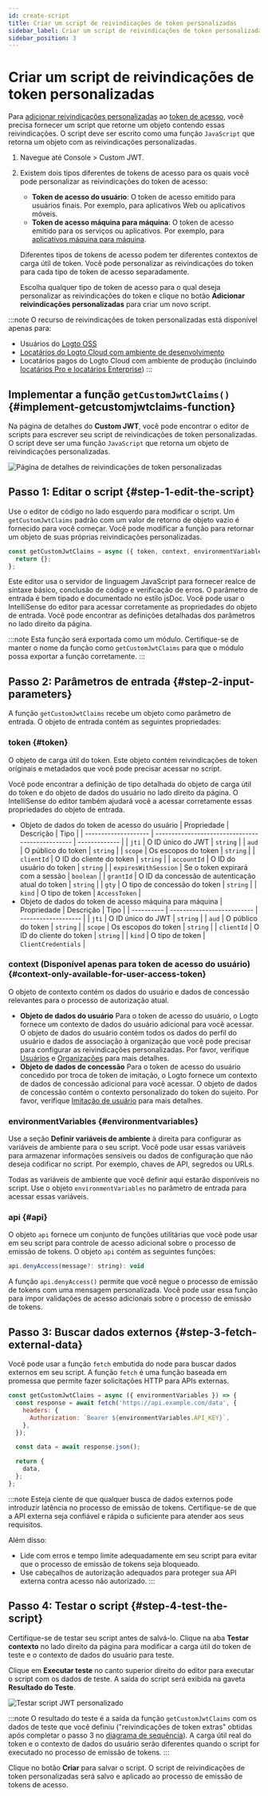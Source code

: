 ```yaml
---
id: create-script
title: Criar um script de reivindicações de token personalizadas
sidebar_label: Criar um script de reivindicações de token personalizadas
sidebar_position: 3
---
```


# Criar um script de reivindicações de token personalizadas

Para [adicionar reivindicações personalizadas](/developers/custom-token-claims) ao [token de acesso](https://auth.wiki/access-token), você precisa fornecer um script que retorne um objeto contendo essas reivindicações. O script deve ser escrito como uma função `JavaScript` que retorna um objeto com as reivindicações personalizadas.

1. Navegue até <CloudLink to="/customize-jwt">Console > Custom JWT</CloudLink>.
2. Existem dois tipos diferentes de tokens de acesso para os quais você pode personalizar as reivindicações do token de acesso:

   - **Token de acesso do usuário**: O token de acesso emitido para usuários finais. Por exemplo, para aplicativos Web ou aplicativos móveis.
   - **Token de acesso máquina para máquina**: O token de acesso emitido para os serviços ou aplicativos. Por exemplo, para [aplicativos máquina para máquina](/quick-starts/m2m).

   Diferentes tipos de tokens de acesso podem ter diferentes contextos de carga útil de token. Você pode personalizar as reivindicações do token para cada tipo de token de acesso separadamente.

   Escolha qualquer tipo de token de acesso para o qual deseja personalizar as reivindicações do token e clique no botão **Adicionar reivindicações personalizadas** para criar um novo script.

:::note
O recurso de reivindicações de token personalizadas está disponível apenas para:

- Usuários do [Logto OSS](/logto-oss)
- [Locatários do Logto Cloud com ambiente de desenvolvimento](/logto-cloud/tenant-settings#development)
- Locatários pagos do Logto Cloud com ambiente de produção (incluindo [locatários Pro e locatários Enterprise](https://logto.io/pricing))
  :::

## Implementar a função `getCustomJwtClaims()` \{#implement-getcustomjwtclaims-function}

Na página de detalhes do **Custom JWT**, você pode encontrar o editor de scripts para escrever seu script de reivindicações de token personalizadas. O script deve ser uma função `JavaScript` que retorna um objeto de reivindicações personalizadas.

<img
  src="/img/assets/custom-jwt-detail-page.png"
  alt="Página de detalhes de reivindicações de token personalizadas"
/>

## Passo 1: Editar o script \{#step-1-edit-the-script}

Use o editor de código no lado esquerdo para modificar o script. Um `getCustomJwtClaims` padrão com um valor de retorno de objeto vazio é fornecido para você começar. Você pode modificar a função para retornar um objeto de suas próprias reivindicações personalizadas.

```jsx
const getCustomJwtClaims = async ({ token, context, environmentVariables }) => {
  return {};
};
```

Este editor usa o servidor de linguagem JavaScript para fornecer realce de sintaxe básico, conclusão de código e verificação de erros. O parâmetro de entrada é bem tipado e documentado no estilo jsDoc. Você pode usar o IntelliSense do editor para acessar corretamente as propriedades do objeto de entrada. Você pode encontrar as definições detalhadas dos parâmetros no lado direito da página.

:::note
Esta função será exportada como um módulo. Certifique-se de manter o nome da função como `getCustomJwtClaims` para que o módulo possa exportar a função corretamente.
:::

## Passo 2: Parâmetros de entrada \{#step-2-input-parameters}

A função `getCustomJwtClaims` recebe um objeto como parâmetro de entrada. O objeto de entrada contém as seguintes propriedades:

### token \{#token}

O objeto de carga útil do token. Este objeto contém reivindicações de token originais e metadados que você pode precisar acessar no script.

Você pode encontrar a definição de tipo detalhada do objeto de carga útil do token e do objeto de dados do usuário no lado direito da página. O IntelliSense do editor também ajudará você a acessar corretamente essas propriedades do objeto de entrada.

- Objeto de dados do token de acesso do usuário
  | Propriedade | Descrição | Tipo |
  | -------------------- | ------------------------------------------------ | ------------- |
  | `jti` | O ID único do JWT | `string` |
  | `aud` | O público do token | `string` |
  | `scope` | Os escopos do token | `string` |
  | `clientId` | O ID do cliente do token | `string` |
  | `accountId` | O ID do usuário do token | `string` |
  | `expiresWithSession` | Se o token expirará com a sessão | `boolean` |
  | `grantId` | O ID da concessão de autenticação atual do token | `string` |
  | `gty` | O tipo de concessão do token | `string` |
  | `kind` | O tipo de token | `AccessToken` |
- Objeto de dados do token de acesso máquina para máquina
  | Propriedade | Descrição | Tipo |
  | ---------- | -------------------------- | ------------------- |
  | `jti` | O ID único do JWT | `string` |
  | `aud` | O público do token | `string` |
  | `scope` | Os escopos do token | `string` |
  | `clientId` | O ID do cliente do token | `string` |
  | `kind` | O tipo de token | `ClientCredentials` |

### context (Disponível apenas para token de acesso do usuário) \{#context-only-available-for-user-access-token}

O objeto de contexto contém os dados do usuário e dados de concessão relevantes para o processo de autorização atual.

- **Objeto de dados do usuário**
  Para o token de acesso do usuário, o Logto fornece um contexto de dados do usuário adicional para você acessar. O objeto de dados do usuário contém todos os dados do perfil do usuário e dados de associação à organização que você pode precisar para configurar as reivindicações personalizadas. Por favor, verifique [Usuários](/user-management/user-data) e [Organizações](/organizations/organization-data) para mais detalhes.
- **Objeto de dados de concessão**
  Para o token de acesso do usuário concedido por troca de token de imitação, o Logto fornece um contexto de dados de concessão adicional para você acessar. O objeto de dados de concessão contém o contexto personalizado do token do sujeito. Por favor, verifique [Imitação de usuário](/developers/user-impersonation) para mais detalhes.

### environmentVariables \{#environmentvariables}

Use a seção **Definir variáveis de ambiente** à direita para configurar as variáveis de ambiente para o seu script. Você pode usar essas variáveis para armazenar informações sensíveis ou dados de configuração que não deseja codificar no script. Por exemplo, chaves de API, segredos ou URLs.

Todas as variáveis de ambiente que você definir aqui estarão disponíveis no script. Use o objeto `environmentVariables` no parâmetro de entrada para acessar essas variáveis.

### api \{#api}

O objeto `api` fornece um conjunto de funções utilitárias que você pode usar em seu script para controle de acesso adicional sobre o processo de emissão de tokens. O objeto `api` contém as seguintes funções:

```jsx
api.denyAccess(message?: string): void
```

A função `api.denyAccess()` permite que você negue o processo de emissão de tokens com uma mensagem personalizada. Você pode usar essa função para impor validações de acesso adicionais sobre o processo de emissão de tokens.

## Passo 3: Buscar dados externos \{#step-3-fetch-external-data}

Você pode usar a função `fetch` embutida do node para buscar dados externos em seu script. A função `fetch` é uma função baseada em promessa que permite fazer solicitações HTTP para APIs externas.

```jsx
const getCustomJwtClaims = async ({ environmentVariables }) => {
  const response = await fetch('https://api.example.com/data', {
    headers: {
      Authorization: `Bearer ${environmentVariables.API_KEY}`,
    },
  });

  const data = await response.json();

  return {
    data,
  };
};
```

:::note
Esteja ciente de que qualquer busca de dados externos pode introduzir latência no processo de emissão de tokens. Certifique-se de que a API externa seja confiável e rápida o suficiente para atender aos seus requisitos.

Além disso:

- Lide com erros e tempo limite adequadamente em seu script para evitar que o processo de emissão de tokens seja bloqueado.
- Use cabeçalhos de autorização adequados para proteger sua API externa contra acesso não autorizado.
  :::

## Passo 4: Testar o script \{#step-4-test-the-script}

Certifique-se de testar seu script antes de salvá-lo. Clique na aba **Testar contexto** no lado direito da página para modificar a carga útil do token de teste e o contexto de dados do usuário para teste.

Clique em **Executar teste** no canto superior direito do editor para executar o script com os dados de teste. A saída do script será exibida na gaveta **Resultado do Teste**.

<img src="/img/assets/test-custom-jwt-script.png" alt="Testar script JWT personalizado" />

:::note
O resultado do teste é a saída da função `getCustomJwtClaims` com os dados de teste que você definiu ("reivindicações de token extras" obtidas após completar o passo 3 no [diagrama de sequência](/developers/custom-token-claims/#how-do-custom-token-claims-work)). A carga útil real do token e o contexto de dados do usuário serão diferentes quando o script for executado no processo de emissão de tokens.
:::

Clique no botão **Criar** para salvar o script. O script de reivindicações de token personalizadas será salvo e aplicado ao processo de emissão de tokens de acesso.
